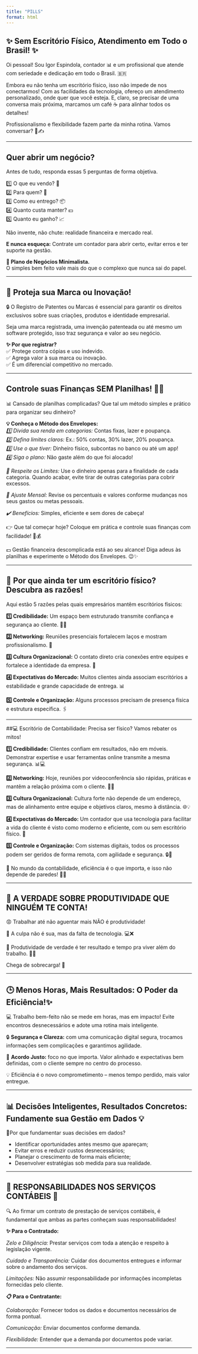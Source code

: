 ```yaml
---
title: "PILLS"
format: html
---
```


## ✨ Sem Escritório Físico, Atendimento em Todo o Brasil! ✨

Oi pessoal! Sou Igor Espindola, contador 📊 e um profissional que atende com seriedade e dedicação em todo o Brasil. 🇧🇷

Embora eu não tenha um escritório físico, isso não impede de nos conectarmos! Com as facilidades da tecnologia, ofereço um atendimento personalizado, onde quer que você esteja. E, claro, se precisar de uma conversa mais próxima, marcamos um café ☕ para alinhar todos os detalhes!

Profissionalismo e flexibilidade fazem parte da minha rotina. Vamos conversar? 👔✍️

---

## Quer abrir um negócio?

Antes de tudo, responda essas 5 perguntas de forma objetiva.

1️⃣ O que eu vendo? 🛒  
2️⃣ Para quem? 📍  
3️⃣ Como eu entrego? 📦  
4️⃣ Quanto custa manter? 💵  
5️⃣ Quanto eu ganho? 📈  

Não invente, não chute: realidade financeira e mercado real.

**E nunca esqueça:** Contrate um contador para abrir certo, evitar erros e ter suporte na gestão.

**🎯 Plano de Negócios Minimalista.**  
O simples bem feito vale mais do que o complexo que nunca sai do papel.

---

## 🎯 Proteja sua Marca ou Inovação!

🔒 O Registro de Patentes ou Marcas é essencial para garantir os direitos exclusivos sobre suas criações, produtos e identidade empresarial.

Seja uma marca registrada, uma invenção patenteada ou até mesmo um software protegido, isso traz segurança e valor ao seu negócio.

**✨ Por que registrar?**  
✅ Protege contra cópias e uso indevido.  
✅ Agrega valor à sua marca ou inovação.  
✅ É um diferencial competitivo no mercado.  

---

## Controle suas Finanças SEM Planilhas! 💸✨

📊 Cansado de planilhas complicadas? Que tal um método simples e prático para organizar seu dinheiro?

**💡 Conheça o Método dos Envelopes:**  
*1️⃣ Divida sua renda em categorias:* Contas fixas, lazer e poupança.  
*2️⃣ Defina limites claros:* Ex.: 50% contas, 30% lazer, 20% poupança.  
*3️⃣ Use o que tiver:* Dinheiro físico, subcontas no banco ou até um app!  
*4️⃣ Siga o plano:* Não gaste além do que foi alocado!  

*🛑 Respeite os Limites:* Use o dinheiro apenas para a finalidade de cada categoria. Quando acabar, evite tirar de outras categorias para cobrir excessos.

*🛑 Ajuste Mensal:* Revise os percentuais e valores conforme mudanças nos seus gastos ou metas pessoais.

*✔️ Benefícios:* Simples, eficiente e sem dores de cabeça!

👉 Que tal começar hoje? Coloque em prática e controle suas finanças com facilidade! 💪💰

💵 Gestão financeira descomplicada está ao seu alcance! Diga adeus às planilhas e experimente o Método dos Envelopes. 😉✨

---

## 🏢 Por que ainda ter um escritório físico? Descubra as razões!

Aqui estão 5 razões pelas quais empresários mantêm escritórios físicos:

**1️⃣ Credibilidade:** Um espaço bem estruturado transmite confiança e segurança ao cliente. 🤝✨

**2️⃣ Networking:** Reuniões presenciais fortalecem laços e mostram profissionalismo. 💼

**3️⃣ Cultura Organizacional:** O contato direto cria conexões entre equipes e fortalece a identidade da empresa. 👥

**4️⃣ Expectativas do Mercado:** Muitos clientes ainda associam escritórios a estabilidade e grande capacidade de entrega. 📊

**5️⃣ Controle e Organização:** Alguns processos precisam de presença física e estrutura específica. 🖇️

---

##💻 Escritório de Contabilidade: Precisa ser físico? Vamos rebater os mitos!

**1️⃣ Credibilidade:** Clientes confiam em resultados, não em móveis. Demonstrar expertise e usar ferramentas online transmite a mesma segurança. 📊💻

**2️⃣ Networking:** Hoje, reuniões por videoconferência são rápidas, práticas e mantêm a relação próxima com o cliente. 🤝✨

**3️⃣ Cultura Organizacional:** Cultura forte não depende de um endereço, mas de alinhamento entre equipe e objetivos claros, mesmo à distância. 🌐💡

**4️⃣ Expectativas do Mercado:** Um contador que usa tecnologia para facilitar a vida do cliente é visto como moderno e eficiente, com ou sem escritório físico. 🚀

**5️⃣ Controle e Organização:** Com sistemas digitais, todos os processos podem ser geridos de forma remota, com agilidade e segurança. 🔒📂

🔑 No mundo da contabilidade, eficiência é o que importa, e isso não depende de paredes! 💼✨

---

## 🔧 A VERDADE SOBRE PRODUTIVIDADE QUE NINGUÉM TE CONTA!

😡 Trabalhar até não aguentar mais NÃO é produtividade!

🚫 A culpa não é sua, mas da falta de tecnologia. 💻❌

🔑 Produtividade de verdade é ter resultado e tempo pra viver além do trabalho. 🌅✨

Chega de sobrecarga! 🚀

---

## 🕒 Menos Horas, Mais Resultados: O Poder da Eficiência!✨

💻 Trabalho bem-feito não se mede em horas, mas em impacto! Evite encontros desnecessários e adote uma rotina mais inteligente.

🔒 **Segurança e Clareza:** com uma comunicação digital segura, trocamos informações sem complicações e garantimos agilidade.

🤝 **Acordo Justo:** foco no que importa. Valor alinhado e expectativas bem definidas, com o cliente sempre no centro do processo.

💡 Eficiência é o novo comprometimento – menos tempo perdido, mais valor entregue.

---

## 📊 Decisões Inteligentes, Resultados Concretos: Fundamente sua Gestão em Dados 💡

🔹Por que fundamentar suas decisões em dados?

- Identificar oportunidades antes mesmo que apareçam;  
- Evitar erros e reduzir custos desnecessários;
- Planejar o crescimento de forma mais eficiente;
- Desenvolver estratégias sob medida para sua realidade.

---

## 📝 RESPONSABILIDADES NOS SERVIÇOS CONTÁBEIS 💼

🔍 Ao firmar um contrato de prestação de serviços contábeis, é fundamental que ambas as partes conheçam suas responsabilidades! 

**✨ Para o Contratado:**

*Zelo e Diligência:* Prestar serviços com toda a atenção e respeito à legislação vigente.

*Cuidado e Transparência:* Cuidar dos documentos entregues e informar sobre o andamento dos serviços.

*Limitações:* Não assumir responsabilidade por informações incompletas fornecidas pelo cliente.

**📋 Para o Contratante:**

*Colaboração:* Fornecer todos os dados e documentos necessários de forma pontual.

*Comunicação:* Enviar documentos conforme demanda.

*Flexibilidade:* Entender que a demanda por documentos pode variar.

---
